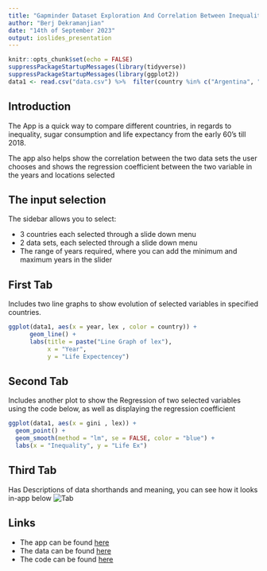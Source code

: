 ---
title: "Gapminder Dataset Exploration And Correlation Between Inequality, Life Expectancy, and Sugar Consumption"
author: "Berj Dekramanjian"
date: "14th of September 2023"
output: ioslides_presentation
---

```{r setup, include=FALSE}
knitr::opts_chunk$set(echo = FALSE)
suppressPackageStartupMessages(library(tidyverse))
suppressPackageStartupMessages(library(ggplot2))
data1 <- read.csv("data.csv") %>%  filter(country %in% c("Argentina", "Lebanon", "Spain"))

```

## Introduction

The App is a quick way to compare different countries, in regards to inequality, sugar consumption and life expectancy from the early 60's till 2018.

The app also helps show the correlation between the two data sets the user chooses and shows the regression coefficient between the two variable in the years and locations selected

## The input selection

The sidebar allows you to select:

* 3 countries each selected through a slide down menu
* 2 data sets, each selected through a slide down menu
* The range of years required, where you can add the minimum and maximum years in the slider

## First Tab
Includes two line graphs to show evolution of selected variables in specified countries.

```{r echo= TRUE, message=FALSE, warning=FALSE, fig.cap="Line Graph of Life Expectancy", fig.width=6, fig.height=3}

ggplot(data1, aes(x = year, lex , color = country)) +
      geom_line() +
      labs(title = paste("Line Graph of lex"),
           x = "Year",
           y = "Life Expectencey")

```

## Second Tab 
Includes another plot to show the Regression of two selected variables using the code below, as well as displaying the regression coefficient

```{r echo= TRUE, message=FALSE, warning=FALSE, fig.cap= "Regression of Life Expectancy and Inequality", fig.width=6, fig.height=3}
ggplot(data1, aes(x = gini , lex)) +
  geom_point() +
  geom_smooth(method = "lm", se = FALSE, color = "blue") +
  labs(x = "Inequality", y = "Life Ex")
```

## Third Tab 

Has Descriptions of data shorthands and meaning,  you can see how it looks in-app below
![Tab](C:/Users/U176055/Downloads/Final_DDO/tab.png)


## Links

* The app can be found [here](https://berj.shinyapps.io/single/)
* The data can be found [here](https://www.gapminder.org/data/)
* The code can be found [here](https://github.com/BerjDek/Final_DDO/tree/main/)
